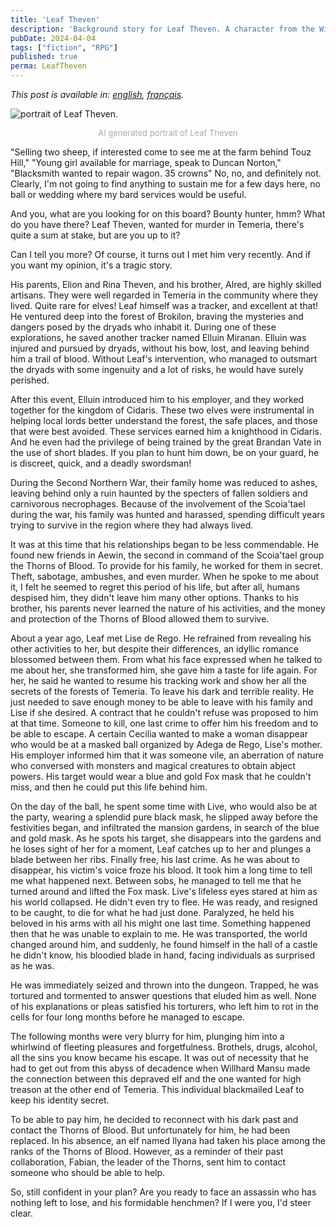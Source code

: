 ```yaml
---
title: 'Leaf Theven'
description: 'Background story for Leaf Theven. A character from the Witcher Role playing game I am running.'
pubDate: 2024-04-04
tags: ["fiction", "RPG"]
published: true
perma: LeafTheven
---
```


*This post is available in: [english](/posts/LeafTheven/), [français](/posts/LeafTheven/fr/).*

<Image 
    src={kal} 
    class="img-50 img-mobile"
    alt="portrait of Leaf Theven."
/>

<p style="
    text-align: center;
    font-size: small;
    color: darkgray;
">AI generated portrait of Leaf Theven</p>

  
"Selling two sheep, if interested come to see me at the farm behind Touz Hill," "Young girl available for marriage, speak to Duncan Norton," "Blacksmith wanted to repair wagon. 35 crowns" No, no, and definitely not. Clearly, I'm not going to find anything to sustain me for a few days here, no ball or wedding where my bard services would be useful.

And you, what are you looking for on this board? Bounty hunter, hmm? What do you have there? Leaf Theven, wanted for murder in Temeria, there's quite a sum at stake, but are you up to it?

Can I tell you more? Of course, it turns out I met him very recently. And if you want my opinion, it's a tragic story.

His parents, Elion and Rina Theven, and his brother, Alred, are highly skilled artisans. They were well regarded in Temeria in the community where they lived. Quite rare for elves! Leaf himself was a tracker, and excellent at that! He ventured deep into the forest of Brokilon, braving the mysteries and dangers posed by the dryads who inhabit it. During one of these explorations, he saved another tracker named Elluin Miranan. Elluin was injured and pursued by dryads, without his bow, lost, and leaving behind him a trail of blood. Without Leaf's intervention, who managed to outsmart the dryads with some ingenuity and a lot of risks, he would have surely perished.

After this event, Elluin introduced him to his employer, and they worked together for the kingdom of Cidaris. These two elves were instrumental in helping local lords better understand the forest, the safe places, and those that were best avoided. These services earned him a knighthood in Cidaris. And he even had the privilege of being trained by the great Brandan Vate in the use of short blades. If you plan to hunt him down, be on your guard, he is discreet, quick, and a deadly swordsman!

During the Second Northern War, their family home was reduced to ashes, leaving behind only a ruin haunted by the specters of fallen soldiers and carnivorous necrophages. Because of the involvement of the Scoia'tael during the war, his family was hunted and harassed, spending difficult years trying to survive in the region where they had always lived.

It was at this time that his relationships began to be less commendable. He found new friends in Aewin, the second in command of the Scoia'tael group the Thorns of Blood. To provide for his family, he worked for them in secret. Theft, sabotage, ambushes, and even murder. When he spoke to me about it, I felt he seemed to regret this period of his life, but after all, humans despised him, they didn't leave him many other options. Thanks to his brother, his parents never learned the nature of his activities, and the money and protection of the Thorns of Blood allowed them to survive.

About a year ago, Leaf met Lise de Rego. He refrained from revealing his other activities to her, but despite their differences, an idyllic romance blossomed between them. From what his face expressed when he talked to me about her, she transformed him, she gave him a taste for life again. For her, he said he wanted to resume his tracking work and show her all the secrets of the forests of Temeria. To leave his dark and terrible reality. He just needed to save enough money to be able to leave with his family and Lise if she desired. A contract that he couldn't refuse was proposed to him at that time. Someone to kill, one last crime to offer him his freedom and to be able to escape. A certain Cecilia wanted to make a woman disappear who would be at a masked ball organized by Adega de Rego, Lise's mother. His employer informed him that it was someone vile, an aberration of nature who conversed with monsters and magical creatures to obtain abject powers. His target would wear a blue and gold Fox mask that he couldn't miss, and then he could put this life behind him.

On the day of the ball, he spent some time with Live, who would also be at the party, wearing a splendid pure black mask, he slipped away before the festivities began, and infiltrated the mansion gardens, in search of the blue and gold mask. As he spots his target, she disappears into the gardens and he loses sight of her for a moment, Leaf catches up to her and plunges a blade between her ribs. Finally free, his last crime. As he was about to disappear, his victim's voice froze his blood. It took him a long time to tell me what happened next. Between sobs, he managed to tell me that he turned around and lifted the Fox mask. Live's lifeless eyes stared at him as his world collapsed. He didn't even try to flee. He was ready, and resigned to be caught, to die for what he had just done. Paralyzed, he held his beloved in his arms with all his might one last time. Something happened then that he was unable to explain to me. He was transported, the world changed around him, and suddenly, he found himself in the hall of a castle he didn't know, his bloodied blade in hand, facing individuals as surprised as he was.

He was immediately seized and thrown into the dungeon. Trapped, he was tortured and tormented to answer questions that eluded him as well. None of his explanations or pleas satisfied his torturers, who left him to rot in the cells for four long months before he managed to escape.

The following months were very blurry for him, plunging him into a whirlwind of fleeting pleasures and forgetfulness. Brothels, drugs, alcohol, all the sins you know became his escape. It was out of necessity that he had to get out from this abyss of decadence when Willhard Mansu made the connection between this depraved elf and the one wanted for high treason at the other end of Temeria. This individual blackmailed Leaf to keep his identity secret.

To be able to pay him, he decided to reconnect with his dark past and contact the Thorns of Blood. But unfortunately for him, he had been replaced. In his absence, an elf named Ilyana had taken his place among the ranks of the Thorns of Blood. However, as a reminder of their past collaboration, Fabian, the leader of the Thorns, sent him to contact someone who should be able to help.

So, still confident in your plan? Are you ready to face an assassin who has nothing left to lose, and his formidable henchmen? If I were you, I'd steer clear.